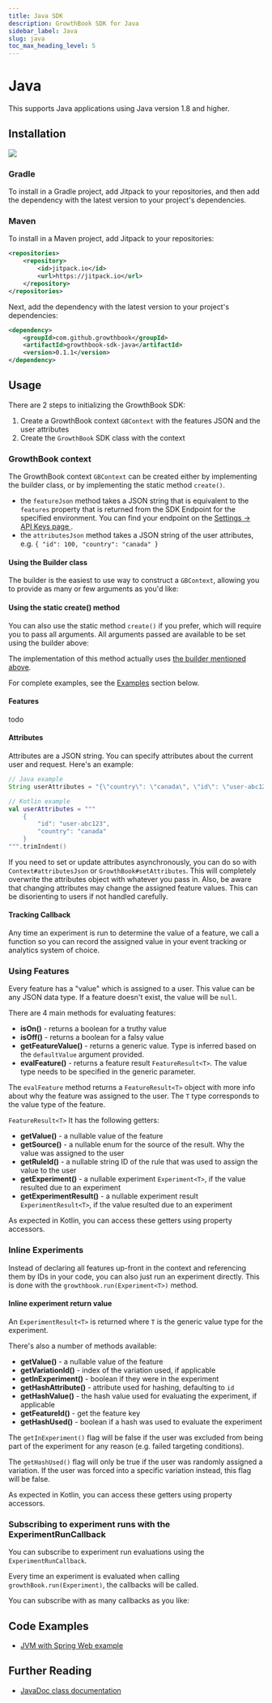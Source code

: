 ```yaml
---
title: Java SDK
description: GrowthBook SDK for Java
sidebar_label: Java
slug: java
toc_max_heading_level: 5
---
```



# Java

This supports Java applications using Java version 1.8 and higher.

## Installation

[![](https://jitpack.io/v/growthbook/growthbook-sdk-java.svg)](https://jitpack.io/#growthbook/growthbook-sdk-java)

### Gradle

To install in a Gradle project, add Jitpack to your repositories, and then add the dependency with the latest version to your project's dependencies.

<CodeTabsAddDependencyPartial />

### Maven

To install in a Maven project, add Jitpack to your repositories:

```xml
<repositories>
    <repository>
        <id>jitpack.io</id>
        <url>https://jitpack.io</url>
    </repository>
</repositories>
```

Next, add the dependency with the latest version to your project's dependencies:

```xml
<dependency>
    <groupId>com.github.growthbook</groupId>
    <artifactId>growthbook-sdk-java</artifactId>
    <version>0.1.1</version>
</dependency>
```

## Usage

There are 2 steps to initializing the GrowthBook SDK:

1. Create a GrowthBook context `GBContext` with the features JSON and the user attributes
2. Create the `GrowthBook` SDK class with the context

### GrowthBook context

The GrowthBook context `GBContext` can be created either by implementing the builder class, or by implementing the static method `create()`.

- the `featureJson` method takes a JSON string that is equivalent to the `features` property that is returned from the SDK Endpoint for the specified environment. You can find your endpoint on the [Settings &rarr; API Keys page <ExternalLink/>](https://app.growthbook.io/settings/keys).
- the `attributesJson` method takes a JSON string of the user attributes, e.g. `{ "id": 100, "country": "canada" }`

#### Using the Builder class

The builder is the easiest to use way to construct a `GBContext`, allowing you to provide as many or few arguments as you'd like:

<CodeTabsGBContextBuilderPartial />

#### Using the static create() method

You can also use the static method `create()` if you prefer, which will require you to pass all arguments. All arguments passed are available to be set using the builder above:

<CodeTabsGBContextStaticCreatePartial />

The implementation of this method actually uses [the builder mentioned above](#using-the-builder-class).

For complete examples, see the [Examples](#examples) section below.

#### Features

todo

#### Attributes

Attributes are a JSON string. You can specify attributes about the current user and request. Here's an example:

```java
// Java example
String userAttributes = "{\"country\": \"canada\", \"id\": \"user-abc123\"}";
```

```kotlin
// Kotlin example
val userAttributes = """
    {
        "id": "user-abc123",
        "country": "canada"
    }
""".trimIndent()
```

If you need to set or update attributes asynchronously, you can do so with `Context#attributesJson` or `GrowthBook#setAttributes`. This will completely overwrite the attributes object with whatever you pass in. Also, be aware that changing attributes may change the assigned feature values. This can be disorienting to users if not handled carefully.

#### Tracking Callback

Any time an experiment is run to determine the value of a feature, we call a function so you can record the assigned value in your event tracking or analytics system of choice.

<CodeTabsTrackingCallbackPartial />

### Using Features

Every feature has a "value" which is assigned to a user. This value can be any JSON data type. If a feature doesn't exist, the value will be `null`.

There are 4 main methods for evaluating features:

- **isOn()** - returns a boolean for a truthy value
- **isOff()** - returns a boolean for a falsy value
- **getFeatureValue()** - returns a generic value. Type is inferred based on the `defaultValue` argument provided.
- **evalFeature()** - returns a feature result `FeatureResult<T>`. The value type needs to be specified in the generic parameter.

<CodeTabsUsingFeaturesPartial />

The `evalFeature` method returns a `FeatureResult<T>` object with more info about why the feature was assigned to the user. The `T` type corresponds to the value type of the feature.

`FeatureResult<T>` It has the following getters:

- **getValue()** - a nullable value of the feature
- **getSource()** - a nullable enum for the source of the result. Why the value was assigned to the user
- **getRuleId()** - a nullable string ID of the rule that was used to assign the value to the user
- **getExperiment()** - a nullable experiment `Experiment<T>`, if the value resulted due to an experiment
- **getExperimentResult()** - a nullable experiment result `ExperimentResult<T>`, if the value resulted due to an experiment

As expected in Kotlin, you can access these getters using property accessors.

### Inline Experiments

Instead of declaring all features up-front in the context and referencing them by IDs in your code, you can also just run an experiment directly. This is done with the `growthbook.run(Experiment<T>)` method.

<CodeTabsRunExperimentPartial />

#### Inline experiment return value

An `ExperimentResult<T>` is returned where `T` is the generic value type for the experiment.

There's also a number of methods available:

- **getValue()** - a nullable value of the feature
- **getVariationId()** - index of the variation used, if applicable
- **getInExperiment()** - boolean if they were in the experiment
- **getHashAttribute()** - attribute used for hashing, defaulting to `id`
- **getHashValue()** - the hash value used for evaluating the experiment, if applicable
- **getFeatureId()** - get the feature key
- **getHashUsed()** - boolean if a hash was used to evaluate the experiment

The `getInExperiment()` flag will be false if the user was excluded from being part of the experiment for any reason (e.g. failed targeting conditions).

The `getHashUsed()` flag will only be true if the user was randomly assigned a variation. If the user was forced into a specific variation instead, this flag will be false.

As expected in Kotlin, you can access these getters using property accessors.

### Subscribing to experiment runs with the ExperimentRunCallback

You can subscribe to experiment run evaluations using the `ExperimentRunCallback`.

<CodeTabsExperimentResultCallbackPartial />

Every time an experiment is evaluated when calling `growthBook.run(Experiment)`, the callbacks will be called.

You can subscribe with as many callbacks as you like:

<CodeTabsExperimentResultSubscribeMultipleCallbackPartial />

## Code Examples

- [JVM with Spring Web example <ExternalLink/>](https://github.com/growthbook/examples/tree/main/jvm-spring-web)

## Further Reading

- [JavaDoc class documentation <ExternalLink/>](https://growthbook.github.io/growthbook-sdk-java/)
